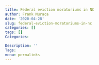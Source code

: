 ```yaml
---
title: Federal eviction moratoriums in NC
author: Frank Muraca
date: '2020-04-28'
slug: federal-eviction-moratoriums-in-nc
categories: []
tags: []
Categories:

Description: ''
Tags: 
menu: permalinks
---
```

